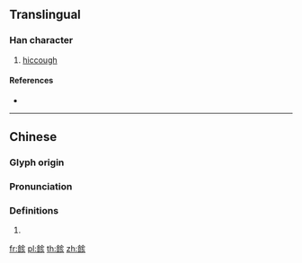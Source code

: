 {{character info/new}}
==Translingual==

===Han character===
{{Han char|rn=184|rad=食|as=08|sn=17|four=88782|canj=OICYO,OIOYO}}

# [[hiccough]]

====References====
* {{Han ref|kx=1422.160|dkj=44239|dj=1948.030|hdz=74460.120|uh=9929|ud=39209|bh=EC5F|bd=60511}}

----

==Chinese==
{{zh-forms}}

===Glyph origin===
{{Han etym}}

===Pronunciation===
{{zh-pron
|m=è
|c=ak1
|mc=y
|oc=y
|cat=
}}

===Definitions===
{{zh-hanzi}}

# {{rfdef|zh}}

[[fr:餩]]
[[pl:餩]]
[[th:餩]]
[[zh:餩]]